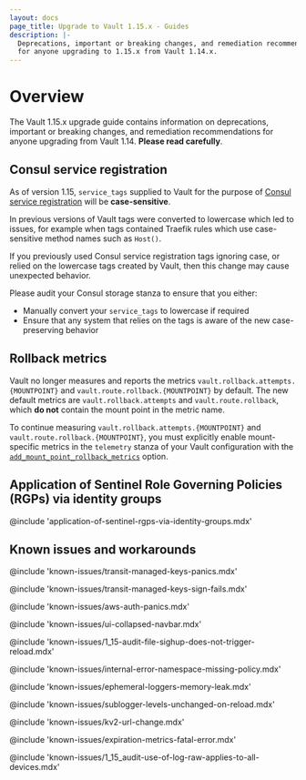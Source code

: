 ```yaml
---
layout: docs
page_title: Upgrade to Vault 1.15.x - Guides
description: |-
  Deprecations, important or breaking changes, and remediation recommendations
  for anyone upgrading to 1.15.x from Vault 1.14.x.
---
```


# Overview

The Vault 1.15.x upgrade guide contains information on deprecations, important
or breaking changes, and remediation recommendations for anyone upgrading from
Vault 1.14. **Please read carefully**.

## Consul service registration

As of version 1.15, `service_tags` supplied to Vault for the purpose of [Consul
service registration](/vault/docs/configuration/service-registration/consul#service_tags)
will be **case-sensitive**.

In previous versions of Vault tags were converted to lowercase which led to issues,
for example when tags contained Traefik rules which use case-sensitive method names
such as `Host()`.

If you previously used Consul service registration tags ignoring case, or relied
on the lowercase tags created by Vault, then this change may cause unexpected behavior.

Please audit your Consul storage stanza to ensure that you either:

* Manually convert your `service_tags` to lowercase if required
* Ensure that any system that relies on the tags is aware of the new case-preserving behavior

## Rollback metrics

Vault no longer measures and reports the metrics `vault.rollback.attempts.{MOUNTPOINT}` and `vault.route.rollback.{MOUNTPOINT}` by default. The new default metrics are `vault.rollback.attempts`
and `vault.route.rollback`, which **do not** contain the mount point in the metric name.

To continue measuring `vault.rollback.attempts.{MOUNTPOINT}` and
`vault.route.rollback.{MOUNTPOINT}`, you must explicitly enable mount-specific
metrics in the `telemetry` stanza of your Vault configuration with the
[`add_mount_point_rollback_metrics`](/vault/docs/configuration/telemetry#add_mount_point_rollback_metrics)
option.

## Application of Sentinel Role Governing Policies (RGPs) via identity groups

@include 'application-of-sentinel-rgps-via-identity-groups.mdx'

## Known issues and workarounds

@include 'known-issues/transit-managed-keys-panics.mdx'

@include 'known-issues/transit-managed-keys-sign-fails.mdx'

@include 'known-issues/aws-auth-panics.mdx'

@include 'known-issues/ui-collapsed-navbar.mdx'

@include 'known-issues/1_15-audit-file-sighup-does-not-trigger-reload.mdx'

@include 'known-issues/internal-error-namespace-missing-policy.mdx'

@include 'known-issues/ephemeral-loggers-memory-leak.mdx'

@include 'known-issues/sublogger-levels-unchanged-on-reload.mdx'

@include 'known-issues/kv2-url-change.mdx'

@include 'known-issues/expiration-metrics-fatal-error.mdx'

@include 'known-issues/1_15_audit-use-of-log-raw-applies-to-all-devices.mdx'
